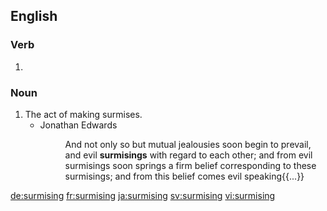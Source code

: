 ==English==

===Verb===
{{head|en}}

# {{present participle of|surmise|lang=en}}

===Noun===
{{en-noun}}

# The act of making surmises.
#* Jonathan Edwards
#*: And not only so but mutual jealousies soon begin to prevail, and evil '''surmisings''' with regard to each other; and from evil surmisings soon springs a firm belief corresponding to these surmisings; and from this belief comes evil speaking{{...}}

[[de:surmising]]
[[fr:surmising]]
[[ja:surmising]]
[[sv:surmising]]
[[vi:surmising]]